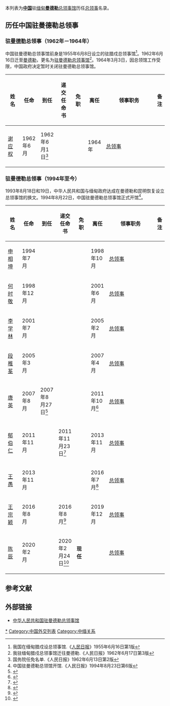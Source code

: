 本列表为'''[[中国|中国]]'''驻[[缅甸|缅甸]]'''[[曼德勒|曼德勒]]'''[[中国驻曼德勒总领事馆|总领事馆]]历任[[总领事|总领事]]名录。

==历任中国驻曼德勒总领事==
=== {{PRC}}驻[[曼德勒|曼德勒]]总领事（1962年－1964年） ===
中国驻曼德勒总领事馆前身是1955年6月8日设立的驻腊戍总领事馆<ref>我国在缅甸腊戍设总领事馆.《[[人民日报|人民日报]]》1955年6月16日第1版</ref>。1962年6月16日迁至[[曼德勒|曼德勒]]，更名为[[中国驻曼德勒总领事馆|驻曼德勒总领事馆]]<ref>我驻缅甸腊戍总领事馆迁往曼德勒.《人民日报》1962年6月17日第3版</ref>。1964年3月3日，因总领馆工作受限，中国政府决定暂时关闭驻曼德勒总领事馆。
{| class="wikitable"
! width=10% |姓名
! width=10% |任命
! width=10% |到任
! width=10% |递交任命书
! width=10% |免职
! width=10% |离任
! width=8% |领事职务
!width=13% colspan="2" |备注
|-
| [[谢应权|谢应权]]
| 1962年6月
| 1962年6月1日<ref>国务院任免名单.《人民日报》1962年6月13日第2版</ref>
|
|
| 1964年
| [[总领事|总领事]]
|
|}

=== {{PRC}}驻曼德勒总领事（1994年至今） ===
1993年8月18日和19日，中华人民共和国与缅甸政府达成在曼德勒和昆明恢复设立总领事馆的换文。1994年8月22日，中国驻曼德勒总领事馆正式开馆<ref>中国驻曼德勒总领馆开馆.《人民日报》1994年8月23日第6版</ref>。
{| class="wikitable"
! width=10% |姓名
! width=10% |任命
! width=10% |到任
! width=10% |递交任命书
! width=10% |免职
! width=10% |离任
! width=8% |领事职务
!width=13% colspan="2" |备注
|-
| [[申相坤|申相坤]]
| 1994年7月
|
|
|
| 1998年10月
| [[总领事|总领事]]
|
|-
| [[何时敬|何时敬]]
| 1998年12月
|
|
|
| 2001年6月
| [[总领事|总领事]]
|
|-
| [[李学林_(外交官)|李学林]]
| 2001年7月
|
|
|
| 2005年2月
| [[总领事|总领事]]
|
|-
| [[段稚荃|段稚荃]]
| 2005年3月
|
|
|
| 2007年4月
| [[总领事|总领事]]
|
|-
| [[唐英_(外交官)|唐英]]
| 2007年8月
| 2007年8月27日<ref>{{Cite web |url=https://www.fmprc.gov.cn/web/gjhdq_676201/gj_676203/yz_676205/1206_676788/1206x2_676808/t435805.shtml |title=新任驻曼德勒总领事唐英抵曼履新 |accessdate=2020-07-15 |archive-date=2020-07-15 |archive-url=https://web.archive.org/web/20200715033357/https://www.fmprc.gov.cn/web/gjhdq_676201/gj_676203/yz_676205/1206_676788/1206x2_676808/t435805.shtml |dead-url=no }}</ref>
|
|
| 2011年10月<ref>{{Cite web |url=http://mandalay.china-consulate.org/chn/xwdt/t868263.htm |title=唐英总领事辞行拜会缅甸副外长 |accessdate=2020-07-15 |archive-date=2020-07-17 |archive-url=https://web.archive.org/web/20200717025010/http://mandalay.china-consulate.org/chn/xwdt/t868263.htm |dead-url=no }}</ref>
| [[总领事|总领事]]
|
|-
| [[郁伯仁|郁伯仁]]
| 2011年11月
|
| 2011年11月23日<ref>{{Cite web |url=http://mandalay.china-consulate.org/chn/xwdt/t880962.htm |title=新任驻曼德勒总领事拜会缅甸外长 |accessdate=2020-07-15 |archive-date=2020-07-17 |archive-url=https://web.archive.org/web/20200717123430/http://mandalay.china-consulate.org/chn/xwdt/t880962.htm |dead-url=no }}</ref>
|
| 2013年11月
| [[总领事|总领事]]
|
|-
| [[王愚|王愚]]
| 2013年11月
|
|
|
| 2016年7月<ref>{{Cite web |url=http://mandalay.china-consulate.org/chn/xwdt/t1383335.htm |title=王愚总领事与曼德勒中国企业商会话别 |accessdate=2020-07-15 |archive-date=2020-07-15 |archive-url=https://web.archive.org/web/20200715033350/http://mandalay.china-consulate.org/chn/xwdt/t1383335.htm |dead-url=no }}</ref>
| [[总领事|总领事]]
|
|-
| [[王宗颖|王宗颖]]
| 2016年8月
|
| 2016年8月<ref>{{Cite web |url=http://mandalay.china-consulate.org/chn/xwdt/t1394390.htm |title=王宗颖总领事径赴内比都到任拜会 |accessdate=2020-07-15 |archive-date=2020-07-15 |archive-url=https://web.archive.org/web/20200715025239/http://mandalay.china-consulate.org/chn/xwdt/t1394390.htm |dead-url=no }}</ref>
|
| 2019年12月
| [[总领事|总领事]]
|
|-
| [[陈辰_(1971年)|陈辰]]
| 2020年2月
|
| 2020年2月24日<ref>{{Cite web |url=http://mandalay.china-consulate.org/chn/xwdt/t1749208.htm |title=陈辰总领事向缅甸外交部递交任命书 |accessdate=2020-07-15 |archive-date=2020-07-15 |archive-url=https://web.archive.org/web/20200715025243/http://mandalay.china-consulate.org/chn/xwdt/t1749208.htm |dead-url=no }}</ref>
| '''现任'''
|
| [[总领事|总领事]]
|
|}

== 参考文献 ==
{{reflist}}

== 外部链接 ==
*[http://mandalay.china-consulate.gov.cn/chn/ 中华人民共和国驻曼德勒总领事馆]{{zh-hans icon}}{{en icon}}

[[Category:中华人民共和国驻曼德勒总领事|*]]
[[Category:中国外交列表|Category:中国外交列表]]
[[Category:中缅关系|Category:中缅关系]]